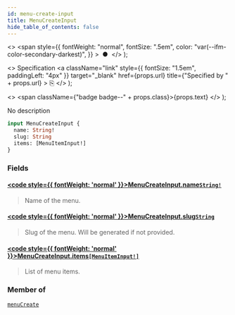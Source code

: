 ```yaml
---
id: menu-create-input
title: MenuCreateInput
hide_table_of_contents: false
---
```


  <>
    <span
      style={{
        fontWeight: "normal",
        fontSize: ".5em",
        color: "var(--ifm-color-secondary-darkest)",
      }}
    >
      &nbsp;●&nbsp;
    </span>
  </>
);

  <>
    Specification
    <a
      className="link"
      style={{ fontSize: "1.5em", paddingLeft: "4px" }}
      target="\_blank"
      href={props.url}
      title={"Specified by " + props.url}
    >
      ⎘
    </a>
  </>
);

  <>
    <span className={"badge badge--" + props.class}>{props.text}</span>
  </>
);

No description

```graphql
input MenuCreateInput {
  name: String!
  slug: String
  items: [MenuItemInput!]
}
```

### Fields

#### [<code style={{ fontWeight: 'normal' }}>MenuCreateInput.<b>name</b></code>](#)<Bullet />[`String!`](../../api-reference/scalars/string) <Badge class="secondary" text="non-null"/> <Badge class="secondary" text="scalar"/>

> Name of the menu.

#### [<code style={{ fontWeight: 'normal' }}>MenuCreateInput.<b>slug</b></code>](#)<Bullet />[`String`](../../api-reference/scalars/string) <Badge class="secondary" text="scalar"/>

> Slug of the menu. Will be generated if not provided.

#### [<code style={{ fontWeight: 'normal' }}>MenuCreateInput.<b>items</b></code>](#)<Bullet />[`[MenuItemInput!]`](../../api-reference/inputs/menu-item-input) <Badge class="secondary" text="list"/> <Badge class="secondary" text="input"/>

> List of menu items.

### Member of

[`menuCreate`](../../api-reference/mutations/menu-create) <Badge class="secondary" text="mutation"/>
